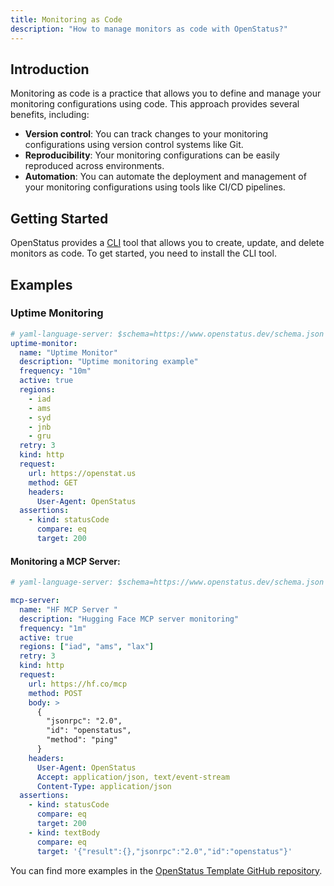 ```yaml
---
title: Monitoring as Code
description: "How to manage monitors as code with OpenStatus?"
---
```


## Introduction

Monitoring as code is a practice that allows you to define and manage your monitoring configurations using code. This approach provides several benefits, including:

- **Version control**: You can track changes to your monitoring configurations using version control systems like Git.
- **Reproducibility**: Your monitoring configurations can be easily reproduced across environments.
- **Automation**: You can automate the deployment and management of your monitoring configurations using tools like CI/CD pipelines.


## Getting Started

OpenStatus provides a [CLI](/tutorial/get-started-with-openstatus-cli) tool that allows you to create, update, and delete monitors as code. To get started, you need to install the CLI tool.

## Examples

### Uptime Monitoring

```yaml
# yaml-language-server: $schema=https://www.openstatus.dev/schema.json
uptime-monitor:
  name: "Uptime Monitor"
  description: "Uptime monitoring example"
  frequency: "10m"
  active: true
  regions:
    - iad
    - ams
    - syd
    - jnb
    - gru
  retry: 3
  kind: http
  request:
    url: https://openstat.us
    method: GET
    headers:
      User-Agent: OpenStatus
  assertions:
    - kind: statusCode
      compare: eq
      target: 200
```

#### Monitoring a MCP Server:

```yaml
# yaml-language-server: $schema=https://www.openstatus.dev/schema.json

mcp-server:
  name: "HF MCP Server "
  description: "Hugging Face MCP server monitoring"
  frequency: "1m"
  active: true
  regions: ["iad", "ams", "lax"]
  retry: 3
  kind: http
  request:
    url: https://hf.co/mcp
    method: POST
    body: >
      {
        "jsonrpc": "2.0",
        "id": "openstatus",
        "method": "ping"
      }
    headers:
      User-Agent: OpenStatus
      Accept: application/json, text/event-stream
      Content-Type: application/json
  assertions:
    - kind: statusCode
      compare: eq
      target: 200
    - kind: textBody
      compare: eq
      target: '{"result":{},"jsonrpc":"2.0","id":"openstatus"}'
```

You can find more examples in the [OpenStatus Template GitHub repository](https://github.com/openstatusHQ/cli-template/).
